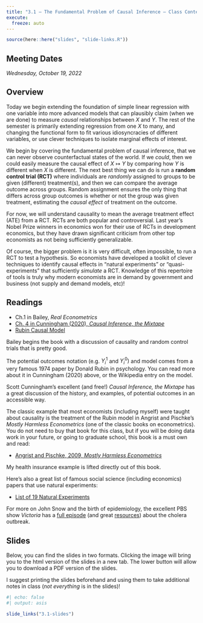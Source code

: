 ```yaml
---
title: "3.1 — The Fundamental Problem of Causal Inference — Class Content"
execute:
  freeze: auto
---
```


```r
source(here::here("slides", "slide-links.R"))
```

::: {.callout-note appearance="minimal"}
## Meeting Dates

*Wednesday, October 19, 2022*
:::

## <i class="fas fa-info-circle fa-lg"></i> Overview

Today we begin extending the foundation of simple linear regression with one variable into more advanced models that can plausibly claim (when we are done) to measure *causal* relationships between $X$ and $Y$. The rest of the semester is primarily extending regression from one $X$ to many, and changing the functional form to fit various idiosyncracies of different variables, or use clever techniques to isolate marginal effects of interest.

We begin by covering the fundamental problem of causal inference, that we can never observe counterfactual states of the world. If we *could*, then we could easily measure the causal effect of $X \mapsto Y$ by comparing how $Y$ is different when $X$ is different. The next best thing we can do is run a **random control trial (RCT)** where individuals are *randomly* assigned to groups to be given (different) treatment(s), and then we can compare the average outcome across groups. Random assignment ensures the only thing that differs across group outcomes is whether or not the group was given treatment, estimating the *causal effect* of treatment on the outcome. 

For now, we will understand causality to mean the average treatment effect (ATE) from a RCT. RCTs are both popular and controversial. Last year’s Nobel Prize winners in economics won for their use of RCTs in development economics, but they have drawn significant criticism from other top economists as not being sufficiently generalizable.

Of course, the bigger problem is it is very difficult, often impossible, to run a RCT to test a hypothesis. So economists have developed a toolkit of clever techniques to identify causal effects in “natural experiments” or “quasi-experiments” that sufficiently *simulate* a RCT. Knowledge of this repertoire of tools is truly why modern economists are in demand by government and business (not supply and demand models, etc)!

## <i class="fas fa-book-reader fa-lg"></i> Readings

- <i class="fas fa-book"></i> Ch.1 in Bailey, *Real Econometrics*
- [<i class="fas fa-file-pdf"></i> Ch. 4 in Cunningham (2020), *Causal Inference, the Mixtape*](http://scunning.com/causalinference_norap.pdf#chapter*.47)
- [<i class="fab fa-wikipedia-w"></i> Rubin Causal Model](https://en.wikipedia.org/wiki/Rubin_causal_model)

Bailey begins the book with a discussion of causality and random control trials that is pretty good. 

The potential outcomes notation (e.g. $Y_i^{1}$ and $Y_i^{0})$ and model comes from a very famous 1974 paper by Donald Rubin in psychology. You can read more about it in Cunningham (2020) above, or the Wikipedia entry on the model.

Scott Cunningham’s excellent (and free!) *Causal Inference, the Mixtape* has a great discussion of the history, and examples, of potential outcomes in an accessible way.

The classic example that most economists (including myself) were taught about causality is the treatment of the Rubin model in Angrist and Pischke’s *Mostly Harmless Econometrics* (one of the classic books on econometrics). You do not need to buy that book for this class, but if you will be doing data work in your future, or going to graduate school, this book is a must own and read:

- [<i class="fas fa-book"></i> Angrist and Pischke, 2009, *Mostly Harmless Econometrics*](https://www.amazon.com/Mostly-Harmless-Econometrics-Empiricists-Companion/dp/0691120358)

My health insurance example is lifted directly out of this book.

Here’s also a great list of famous social science (including economics) papers that use natural experiments:

- [<i class="fas fa-external-link-square-alt"></i> List of 19 Natural Experiments](http://economicspsychologypolicy.blogspot.com/2015/06/list-of-19-natural-experiments.html)

For more on John Snow and the birth of epidemiology, the excellent PBS show *Victoria* has a [full episode](https://www.pbslearningmedia.org/resource/mast19vic-soc-cholera/cholera-and-contagion-victoria-season-3/) (and great [resources](https://www.pbslearningmedia.org/resource/envh10.sci.life.nathis.johnsnow/john-snow-pioneer-of-epidemiology/)) about the cholera outbreak.

## <i class="fas fa-chalkboard-teacher"></i> Slides

Below, you can find the slides in two formats. Clicking the image will bring you to the html version of the slides in a new tab. The lower button will allow you to download a PDF version of the slides.

I suggest printing the slides beforehand and using them to take additional notes in class (*not everything* is in the slides)!

```r
#| echo: false
#| output: asis

slide_links("3.1-slides")
```
